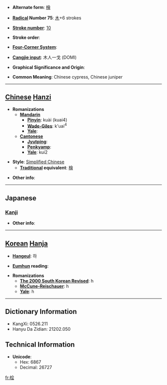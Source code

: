 * '''Alternate form''': [[檜]]

* '''[[Wiktionary:Chinese radical index| Radical]] Number 75''': [[Wiktionary:Chinese radical index 木|木]]+6 strokes

* '''[[Wiktionary:Chinese total strokes index|Stroke number]]''': [[Wiktionary:Chinese total strokes index 10|10]]

* '''Stroke order''': 

* '''[[Wiktionary:Chinese four corner index|Four-Corner System]]''': 

* '''[[Wiktionary:Chinese Cangjie index|Cangjie input]]''': 木人一戈 (DOMI)

* '''Graphical Significance and Origin''': 

* '''Common Meaning''': Chinese cypress, Chinese juniper

----

== [[Chinese]] [[Hanzi]] ==

* '''Romanizations'''
** '''[[Mandarin]]'''
*** '''[[Pinyin]]''': kuài (kuai4)
*** '''[[Wade-Giles]]''': k'uai<sup>4</sup>
*** '''[[Yale]]''': 
** '''[[Cantonese]]'''
*** '''[[Jyutping]]''':
*** '''[[Penkyamp]]''': 
*** '''[[Yale]]''': kui2

* '''Style''': [[Simplified Chinese]] 
** '''[[Traditional Chinese|Traditional]] equivalent''': [[檜]]

* '''Other info''': 

----

==Japanese==
===[[Kanji]]===
{{kanji|on readings=[[かい]] (kai)|kun readings=[[ひのき]] (hinoki)}}

* '''Other info''':  

----

== [[Korean]] [[Hanja]] ==

* '''[[Hangeul]]''': 하

* '''[[Eumhun]] reading''': 

* '''Romanizations'''
** '''[[The 2000 South Korean Revised Romanization|The 2000 South Korean Revised]]''': h
** '''[[McCune-Reischauer]]''': h
** '''[[Yale]]''': h

----

== Dictionary Information ==

* KangXi: 0526.211
* Hanyu Da Zidian: 21202.050

== Technical Information ==

* '''Unicode''':
** Hex: 6867
** Decimal: 26727

[[fr:桧]]